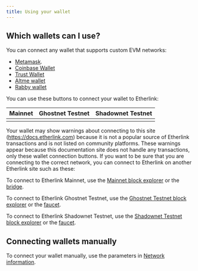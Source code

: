 ```yaml
---
title: Using your wallet
---
```



## Which wallets can I use?

You can connect any wallet that supports custom EVM networks:
- [Metamask](https://support.metamask.io/networks-and-sidechains/managing-networks/how-to-add-a-custom-network-rpc/).
- [Coinbase Wallet](https://www.coinbase.com/en-gb/learn/wallet/How-to-add-custom-networks-Coinbase-Wallet)
- [Trust Wallet](https://trustwallet.com/)
- [Altme wallet](https://altme.io/)
- [Rabby wallet](https://rabby.io/)

You can use these buttons to connect your wallet to Etherlink:

<table class="customTableContainer">
  <thead>
    <tr>
        <th>Mainnet</th>
        <th>Ghostnet Testnet</th>
        <th>Shadownet Testnet</th>
    </tr>
  </thead>
 <tbody>
    <tr>
      <td><WalletConnectButton network="mainnet" title="Connect to Etherlink Mainnet"/></td>
      <td><WalletConnectButton network="ghostnet" title="Connect to Etherlink Ghostnet Testnet"/></td>
      <td><WalletConnectButton network="shadownet" title="Connect to Etherlink Shadownet Testnet"/></td>
    </tr>
  </tbody>
</table>

Your wallet may show warnings about connecting to this site (https://docs.etherlink.com) because it is not a popular source of Etherlink transactions and is not listed on community platforms.
These warnings appear because this documentation site does not handle any transactions, only these wallet connection buttons.
If you want to be sure that you are connecting to the correct network, you can connect to Etherlink on another Etherlink site such as these:

To connect to Etherlink Mainnet, use the [Mainnet block explorer](https://explorer.etherlink.com/) or the [bridge](https://www.etherlinkbridge.com).

To connect to Etherlink Ghostnet Testnet, use the [Ghostnet Testnet block explorer](https://testnet.explorer.etherlink.com/) or the [faucet](https://faucet.etherlink.com/).

To connect to Etherlink Shadownet Testnet, use the [Shadownet Testnet block explorer](https://shadownet.explorer.etherlink.com/) or the [faucet](https://shadownet.faucet.etherlink.com/).

## Connecting wallets manually

To connect your wallet manually, use the parameters in [Network information](/get-started/network-information).
